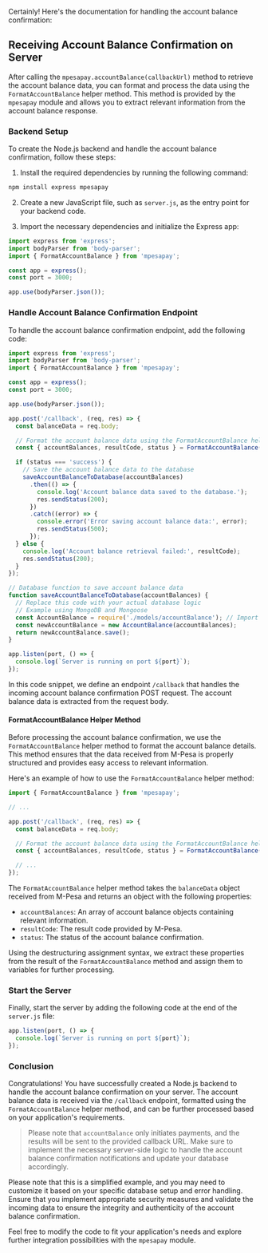 Certainly! Here's the documentation for handling the account balance confirmation:


## Receiving Account Balance Confirmation on Server

After calling the `mpesapay.accountBalance(callbackUrl)` method to retrieve the account balance data, you can format and process the data using the `FormatAccountBalance` helper method. This method is provided by the `mpesapay` module and allows you to extract relevant information from the account balance response.

### Backend Setup

To create the Node.js backend and handle the account balance confirmation, follow these steps:

1. Install the required dependencies by running the following command:

```bash
npm install express mpesapay
```

2. Create a new JavaScript file, such as `server.js`, as the entry point for your backend code.

3. Import the necessary dependencies and initialize the Express app:

```javascript
import express from 'express';
import bodyParser from 'body-parser';
import { FormatAccountBalance } from 'mpesapay';

const app = express();
const port = 3000;

app.use(bodyParser.json());
```

### Handle Account Balance Confirmation Endpoint

To handle the account balance confirmation endpoint, add the following code:

```javascript
import express from 'express';
import bodyParser from 'body-parser';
import { FormatAccountBalance } from 'mpesapay';

const app = express();
const port = 3000;

app.use(bodyParser.json());

app.post('/callback', (req, res) => {
  const balanceData = req.body;

  // Format the account balance data using the FormatAccountBalance helper method
  const { accountBalances, resultCode, status } = FormatAccountBalance(balanceData);

  if (status === 'success') {
    // Save the account balance data to the database
    saveAccountBalanceToDatabase(accountBalances)
      .then(() => {
        console.log('Account balance data saved to the database.');
        res.sendStatus(200);
      })
      .catch((error) => {
        console.error('Error saving account balance data:', error);
        res.sendStatus(500);
      });
  } else {
    console.log('Account balance retrieval failed:', resultCode);
    res.sendStatus(200);
  }
});

// Database function to save account balance data
function saveAccountBalanceToDatabase(accountBalances) {
  // Replace this code with your actual database logic
  // Example using MongoDB and Mongoose
  const AccountBalance = require('./models/accountBalance'); // Import your AccountBalance model
  const newAccountBalance = new AccountBalance(accountBalances);
  return newAccountBalance.save();
}

app.listen(port, () => {
  console.log(`Server is running on port ${port}`);
});

```

In this code snippet, we define an endpoint `/callback` that handles the incoming account balance confirmation POST request. The account balance data is extracted from the request body.

#### FormatAccountBalance Helper Method

Before processing the account balance confirmation, we use the `FormatAccountBalance` helper method to format the account balance details. This method ensures that the data received from M-Pesa is properly structured and provides easy access to relevant information.

Here's an example of how to use the `FormatAccountBalance` helper method:

```javascript
import { FormatAccountBalance } from 'mpesapay';

// ...

app.post('/callback', (req, res) => {
  const balanceData = req.body;

  // Format the account balance data using the FormatAccountBalance helper method
  const { accountBalances, resultCode, status } = FormatAccountBalance(balanceData);

  // ...
});
```

The `FormatAccountBalance` helper method takes the `balanceData` object received from M-Pesa and returns an object with the following properties:

- `accountBalances`: An array of account balance objects containing relevant information.
- `resultCode`: The result code provided by M-Pesa.
- `status`: The status of the account balance confirmation.

Using the destructuring assignment syntax, we extract these properties from the result of the `FormatAccountBalance` method and assign them to variables for further processing.

### Start the Server

Finally, start the server by adding the following code at the end of the `server.js` file:

```javascript
app.listen(port, () => {
  console.log(`Server is running on port ${port}`);
});
```

### Conclusion

Congratulations! You have successfully created a Node.js backend to handle the account balance confirmation on your server. The account balance data is received via the `/callback` endpoint, formatted using the `FormatAccountBalance` helper method, and can be further processed based on your application's requirements.

> Please note that ```accountBalance``` only initiates payments, and the results will be sent to the provided callback URL. Make sure to implement the necessary server-side logic to handle the account balance confirmation notifications and update your database accordingly.

Please note that this is a simplified example, and you may need to customize it based on your specific database setup and error handling. Ensure that you implement appropriate security measures and validate the incoming data to ensure the integrity and authenticity of the account balance confirmation.

Feel free to modify the code to fit your application's needs and explore further integration possibilities with the `mpesapay` module.
